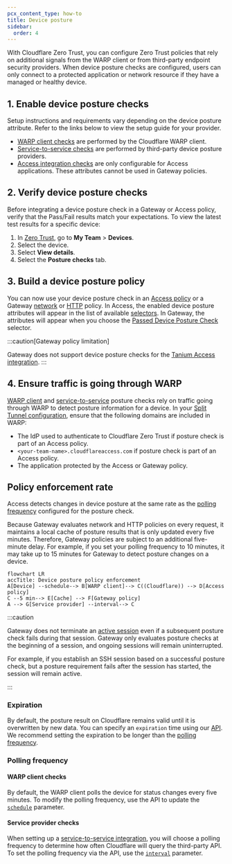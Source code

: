 ```yaml
---
pcx_content_type: how-to
title: Device posture
sidebar:
  order: 4
---
```


With Cloudflare Zero Trust, you can configure Zero Trust policies that rely on additional signals from the WARP client or from third-party endpoint security providers. When device posture checks are configured, users can only connect to a protected application or network resource if they have a managed or healthy device.

## 1. Enable device posture checks

Setup instructions and requirements vary depending on the device posture attribute. Refer to the links below to view the setup guide for your provider.

- [WARP client checks](/cloudflare-one/identity/devices/warp-client-checks/) are performed by the Cloudflare WARP client.
- [Service-to-service checks](/cloudflare-one/identity/devices/service-providers/) are performed by third-party device posture providers.
- [Access integration checks](/cloudflare-one/identity/devices/access-integrations/) are only configurable for Access applications. These attributes cannot be used in Gateway policies.

## 2. Verify device posture checks

Before integrating a device posture check in a Gateway or Access policy, verify that the Pass/Fail results match your expectations. To view the latest test results for a specific device:

1. In [Zero Trust](https://one.dash.cloudflare.com/), go to **My Team** > **Devices**.
2. Select the device.
3. Select **View details**.
4. Select the **Posture checks** tab.

## 3. Build a device posture policy

You can now use your device posture check in an [Access policy](/cloudflare-one/policies/access/) or a Gateway [network](/cloudflare-one/policies/gateway/network-policies/common-policies/#enforce-device-posture) or [HTTP](/cloudflare-one/policies/gateway/http-policies/common-policies/#check-device-posture) policy. In Access, the enabled device posture attributes will appear in the list of available [selectors](/cloudflare-one/policies/access/#selectors). In Gateway, the attributes will appear when you choose the [Passed Device Posture Check](/cloudflare-one/policies/gateway/network-policies/#device-posture) selector.

:::caution[Gateway policy limitation]

Gateway does not support device posture checks for the [Tanium Access integration](/cloudflare-one/identity/devices/access-integrations/tanium/).
:::

## 4. Ensure traffic is going through WARP

[WARP client](/cloudflare-one/identity/devices/warp-client-checks/) and [service-to-service](/cloudflare-one/identity/devices/service-providers/) posture checks rely on traffic going through WARP to detect posture information for a device. In your [Split Tunnel configuration](/cloudflare-one/connections/connect-devices/warp/configure-warp/route-traffic/split-tunnels/), ensure that the following domains are included in WARP:

- The IdP used to authenticate to Cloudflare Zero Trust if posture check is part of an Access policy.
- `<your-team-name>.cloudflareaccess.com` if posture check is part of an Access policy.
- The application protected by the Access or Gateway policy.

## Policy enforcement rate

Access detects changes in device posture at the same rate as the [polling frequency](#polling-frequency) configured for the posture check.

Because Gateway evaluates network and HTTP policies on every request, it maintains a local cache of posture results that is only updated every five minutes. Therefore, Gateway policies are subject to an additional five-minute delay. For example, if you set your polling frequency to 10 minutes, it may take up to 15 minutes for Gateway to detect posture changes on a device.

```mermaid
flowchart LR
accTitle: Device posture policy enforcement
A[Device] --schedule--> B[WARP client]--> C((Cloudflare)) --> D[Access policy]
C --5 min--> E[Cache] --> F[Gateway policy]
A --> G[Service provider] --interval--> C
```

:::caution

Gateway does not terminate an [active session](/cloudflare-one/connections/connect-devices/warp/configure-warp/warp-sessions/#configure-warp-sessions-in-gateway) even if a subsequent posture check fails during that session. Gateway only evaluates posture checks at the beginning of a session, and ongoing sessions will remain uninterrupted.

For example, if you establish an SSH session based on a successful posture check, but a posture requirement fails after the session has started, the session will remain active.

:::

### Expiration

By default, the posture result on Cloudflare remains valid until it is overwritten by new data. You can specify an `expiration` time using our [API](/api/resources/zero_trust/subresources/devices/subresources/posture/methods/update/). We recommend setting the expiration to be longer than the [polling frequency](#polling-frequency).

### Polling frequency

#### WARP client checks

By default, the WARP client polls the device for status changes every five minutes. To modify the polling frequency, use the API to update the [`schedule`](/api/resources/zero_trust/subresources/devices/subresources/posture/methods/update/) parameter.

#### Service provider checks

When setting up a [service-to-service integration](/cloudflare-one/identity/devices/service-providers/), you will choose a polling frequency to determine how often Cloudflare will query the third-party API. To set the polling frequency via the API, use the [`interval`](/api/resources/zero_trust/subresources/devices/subresources/posture/subresources/integrations/methods/edit/) parameter.
